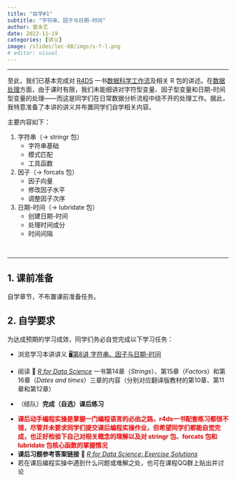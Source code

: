 ```yaml
---
title: "自学#1"
subtitle: "字符串、因子与日期-时间"
author: 曾永艺
date: 2022-11-19
categories: [讲义]
image: /slides/lec-08/imgs/s-f-l.png
# editor: visual
---
```


<hr>

至此，我们已基本完成对 [R4DS](https://r4ds.had.co.nz/) 一书[数据科学工作流](https://r4ds.had.co.nz/explore-intro.html)及相关 R 包的讲述。在[数据处理](/slides/lec-05/L05_Transformation.html)方面，由于课时有限，我们未能细讲对字符型变量、因子型变量和日期-时间型变量的处理——而这是同学们在日常数据分析流程中绕不开的处理工作。据此，我特意准备了本讲的讲义并布置同学们自学相关内容。

主要内容如下：

1. 字符串（-> stringr 包）
   - 字符串基础
   - 模式匹配
   - 工具函数

2. 因子（-> forcats 包）
   - 因子向量
   - 修改因子水平
   - 调整因子次序

3. 日期-时间（-> lubridate 包）
   - 创建日期-时间
   - 处理时间成分
   - 时间间隔

<br><hr>

## 1. 课前准备

自学章节，不布置课前准备任务。

## 2. 自学要求

为达成预期的学习成效，同学们务必自觉完成以下学习任务：

- 浏览学习本讲讲义 🖥️[第8讲 字符串、因子与日期-时间](/slides/lec-08/L08_String_Factor_Datetime.html)

- 阅读 📖 [*R for Data Science*](https://r4ds.had.co.nz/) 一书第14章（_Strings_）、第15章（_Factors_）和第16章（_Dates and times_）三章的内容（分别对应翻译版教材的第10章、第11章和第12章）

- （结队）**完成（自选）课后练习**

:::{.callout-note appearance="simple"}
- [**课后动手编程实操是掌握一门编程语言的必由之路，r4ds一书配套练习都很不错，尽管并未要求同学们提交课后编程实操作业，但希望同学们都能自觉完成，也正好检验下自己对相关概念的理解以及对 stringr 包、forcats 包和 lubridate 包核心函数的掌握情况**]{style="color:red"}
- **课后习题参考答案链接** 📖 [_R for Data Science: Exercise Solutions_](https://jrnold.github.io/r4ds-exercise-solutions/)
- 若在课后编程实操中遇到什么问题或难解之处，也可在课程QQ群上贴出并讨论
:::



<br>

<!-- ::: {style="font-size:0.875em; text-align:right"} -->
<!-- 回到 [课程安排](../schedule.qmd) ⏎ -->
<!-- ::: -->
